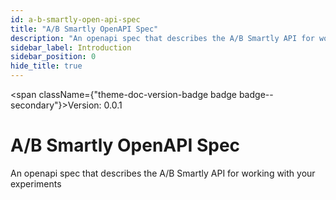 ```yaml
---
id: a-b-smartly-open-api-spec
title: "A/B Smartly OpenAPI Spec"
description: "An openapi spec that describes the A/B Smartly API for working with your experiments"
sidebar_label: Introduction
sidebar_position: 0
hide_title: true
---
```



<span className={"theme-doc-version-badge badge badge--secondary"}>Version: 0.0.1</span>

# A/B Smartly OpenAPI Spec



An openapi spec that describes the A/B Smartly API for working with your experiments


      